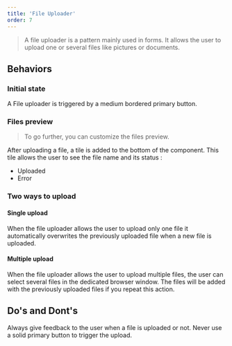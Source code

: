 ```yaml
---
title: 'File Uploader'
order: 7
---
```


> A file uploader is a pattern mainly used in forms. It allows the user to upload one or several files like pictures or documents.

## Behaviors

### Initial state

A File uploader is triggered by a medium bordered primary button.

<Preview path="file-uploader" nude="true" />

### Files preview

> To go further, you can customize the files preview.

After uploading a file, a tile is added to the bottom of the component. This tile allows the user to see the file name and its status :

- Uploaded
- Error

<Preview path="file-uploader-with-file" nude="true" />

### Two ways to upload

#### Single upload

When the file uploader allows the user to upload only one file it automatically overwrites the previously uploaded file when a new file is uploaded.

#### Multiple upload

When the file uploader allows the user to upload multiple files, the user can select several files in the dedicated browser window. The files will be added with the previously uploaded files if you repeat this action.

## Do's and Dont's

<HintItem>
  Always give feedback to the user when a file is uploaded or not.
</HintItem>
<HintItem dont>
  Never use a solid primary button to trigger the upload.
</HintItem>
